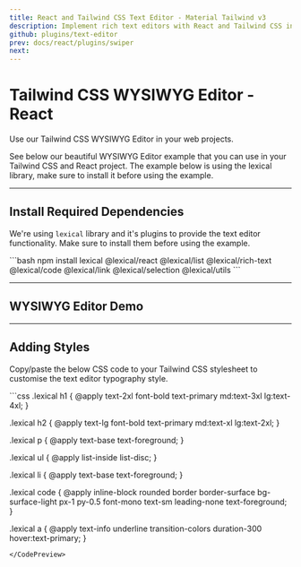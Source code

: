 ```yaml
---
title: React and Tailwind CSS Text Editor - Material Tailwind v3
description: Implement rich text editors with React and Tailwind CSS in Material Tailwind v3. Enhance content creation with customizable and user-friendly text editor components.
github: plugins/text-editor
prev: docs/react/plugins/swiper
next: 
---
```


# Tailwind CSS WYSIWYG Editor - React

Use our Tailwind CSS WYSIWYG Editor in your web projects.

See below our beautiful WYSIWYG Editor example that you can use in your Tailwind CSS and React project. The example below is using the <Link href="https://lexical.dev/" target="_blank">lexical library</Link>, make sure to install it before using the example.

---

## Install Required Dependencies

We're using `lexical` library and it's plugins to provide the text editor functionality. Make sure to install them before using the example.

<CodePreview>
```bash
npm install lexical @lexical/react @lexical/list @lexical/rich-text @lexical/code @lexical/link @lexical/selection @lexical/utils
```
</CodePreview>

---

## WYSIWYG Editor Demo

<PreviewWithCode relativePath="plugins/text-editor/text-editor-demo.tsx" language="react" />

---

## Adding Styles

Copy/paste the below CSS code to your Tailwind CSS stylesheet to customise the text editor typography style.

<CodePreview>
```css
.lexical h1 {
  @apply text-2xl font-bold text-primary md:text-3xl lg:text-4xl;
}

.lexical h2 {
  @apply text-lg font-bold text-primary md:text-xl lg:text-2xl;
}

.lexical p {
  @apply text-base  text-foreground;
}

.lexical ul {
  @apply list-inside list-disc;
}

.lexical li {
  @apply text-base  text-foreground;
}

.lexical code {
  @apply inline-block rounded border border-surface bg-surface-light px-1 py-0.5 font-mono text-sm  leading-none text-foreground;
}

.lexical a {
  @apply text-info underline transition-colors duration-300 hover:text-primary;
}
```
</CodePreview>